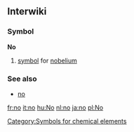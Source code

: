 ==Interwiki==
===Symbol===
'''No'''
#{{chemistry}} [[symbol]] for [[nobelium]]
===See also===
*[[no]]
[[Category:Symbols for chemical elements]]

[[fr:no]]
[[it:no]]
[[hu:No]]
[[nl:no]]
[[ja:no]]
[[pl:No]]